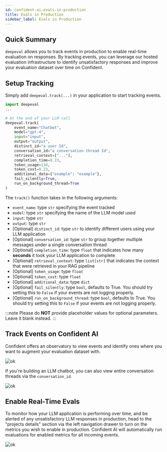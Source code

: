 ```yaml
---
id: confident-ai-evals-in-production
title: Evals in Production
sidebar_label: Evals in Production
---
```


## Quick Summary

`deepeval` allows you to track events in production to enable real-time evaluation on responses. By tracking events, you can leverage our hosted evaluation infrastructure to identify unsatisfactory responses and improve your evaluation dataset over time on Confident.

## Setup Tracking

Simply add `deepeval.track(...)` in your application to start tracking events.

```python
import deepeval
...

# At the end of your LLM call
deepeval.track(
    event_name="Chatbot",
    model="gpt-4",
    input="input",
    output="output",
    distinct_id="a user Id",
    conversation_id="a conversation thread Id",
    retrieval_context=["..."],
    completion_time=8.23,
    token_usage=134,
    token_cost=0.23,
    additional_data={"example": "example"},
    fail_silently=True,
    run_on_background_thread=True
)

```

The `track()` function takes in the following arguments:

- `event_name`: type `str` specifying the event tracked
- `model`: type `str` specifying the name of the LLM model used
- `input`: type `str`
- `output`: type `str`
- [Optional] `distinct_id`: type `str` to identify different users using your LLM application
- [Optional] `conversation_id`: type `str` to group together multiple messages under a single conversation thread
- [Optional] `completion_time`: type `float` that indicates how many **seconds** it took your LLM application to complete
- [Optional] `retrieval_context`: type `list[str]` that indicates the context that were retrieved in your RAG pipeline
- [Optional] `token_usage`: type `float`
- [Optional] `token_cost`: type `float`
- [Optional] `additional_data`: type `dict`
- [Optional] `fail_silently`: type `bool`, defaults to True. You should try setting this to `False` if your events are not logging properly.
- [Optional] `run_on_background_thread`: type `bool`, defaults to True. You should try setting this to `False` if your events are not logging properly.

:::note
Please do **NOT** provide placeholder values for optional parameters. Leave it blank instead.
:::

## Track Events on Confident AI

Confident offers an observatory to view events and identify ones where you want to augment your evaluation dataset with.

![ok](https://d2lsxfc3p6r9rv.cloudfront.net/observatory.png)

If you're building an LLM chatbot, you can also view entire conversation threads via the `conversation_id`.

![ok](https://d2lsxfc3p6r9rv.cloudfront.net/conversation.png)

## Enable Real-Time Evals

To monitor how your LLM application is performing over time, and be alerted of any unsatisfactory LLM responses in production, head to the "projects details" section via the left navigation drawer to turn on the metrics you wish to enable in production. Confident AI will automatically run evaluations for enabled metrics for all incoming events.

![ok](https://d2lsxfc3p6r9rv.cloudfront.net/metrics-settings.png)
